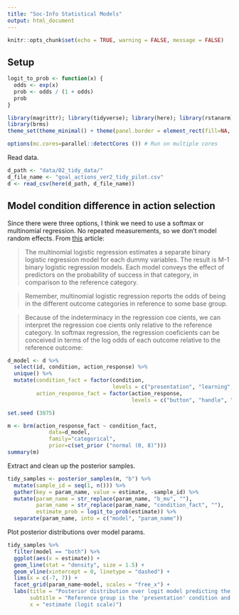 ```yaml
---
title: "Soc-Info Statistical Models"
output: html_document
---
```


```r
knitr::opts_chunk$set(echo = TRUE, warning = FALSE, message = FALSE)
```

## Setup

```r
logit_to_prob <- function(x) {
  odds <- exp(x)
  prob <- odds / (1 + odds)
  prob
}
```

```r
library(magrittr); library(tidyverse); library(here); library(rstanarm) 
library(brms)
theme_set(theme_minimal() + theme(panel.border = element_rect(fill=NA, size=0.5, color = "grey"))) 
```

```r
options(mc.cores=parallel::detectCores ()) # Run on multiple cores
```
Read data. 

```r
d_path <- "data/02_tidy_data/"
d_file_name <- "goal_actions_ver2_tidy_pilot.csv"
d <- read_csv(here(d_path, d_file_name)) 
```

## Model condition difference in action selection

Since there were three options, I think we need to use a softmax or multinomial regression. No repeated measurements, so we don't model random effects. From [this](https://www.analyticsvidhya.com/blog/2016/02/multinomial-ordinal-logistic-regression/) article:

> The multinomial logistic regression estimates a separate binary logistic regression model for each dummy variables.  The result is M-1 binary logistic regression models.  Each model conveys the effect of predictors on the probability of success in that category, in comparison to the reference category.

> Remember, multinomial logistic regression reports the odds of being in the different outcome categories in reference to some base group.

> Because of the indeterminacy in the regression coe cients, we can interpret the regression coe cients only relative to the reference category. In softmax regression, the regression coeficients can be conceived in terms of the log odds of each outcome relative to the reference outcome:

```r
d_model <- d %>% 
  select(id, condition, action_response) %>% 
  unique() %>% 
  mutate(condition_fact = factor(condition, 
                                 levels = c("presentation", "learning", "performance")),
         action_response_fact = factor(action_response, 
                                       levels = c("button", "handle", "both")))
```

```r
set.seed (3875)

m <- brm(action_response_fact ~ condition_fact,
             data=d_model,
             family="categorical", 
             prior=c(set_prior ("normal (0, 8)")))
summary(m)
```

Extract and clean up the posterior samples.

```r
tidy_samples <- posterior_samples(m, "b") %>% 
  mutate(sample_id = seq(1, n())) %>% 
  gather(key = param_name, value = estimate, -sample_id) %>% 
  mutate(param_name = str_replace(param_name, "b_mu", ""),
         param_name = str_replace(param_name, "condition_fact", ""),
         estimate_prob = logit_to_prob(estimate)) %>% 
  separate(param_name, into = c("model", "param_name")) 
```

Plot posterior distributions over model params. 

```r
tidy_samples %>% 
  filter(model == "both") %>% 
  ggplot(aes(x = estimate)) + 
  geom_line(stat = "density", size = 1.5) +
  geom_vline(xintercept = 0, linetype = "dashed") +
  lims(x = c(-7, 7)) +
  facet_grid(param_name~model, scales = "free_x") +
  labs(title = "Posterior distribution over logit model predicting the 'both' action",
       subtitle = "Reference group is the 'presentation' condition and 'button' action",
       x = "estimate (logit scale)")
```
